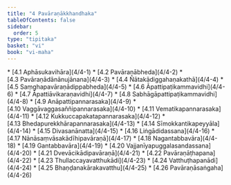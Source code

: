 ```yaml
---
title: "4 Pavāraṇākkhandhaka"
tableOfContents: false
sidebar:
  order: 5
type: "tipitaka"
basket: "vi"
book: "vi-maha"
---
```



<DynamicBreadcrumb />



<TableOfContents book="vi-maha" section="4">
* [4.1 Aphāsukavihāra](4/4-1)
* [4.2 Pavāraṇābheda](4/4-2)
* [4.3 Pavāraṇādānānujānana](4/4-3)
* [4.4 Ñātakādiggahaṇakathā](4/4-4)
* [4.5 Saṃghapavāraṇādippabheda](4/4-5)
* [4.6 Āpattipaṭikammavidhi](4/4-6)
* [4.7 Āpattiāvikaraṇavidhi](4/4-7)
* [4.8 Sabhāgāpattipaṭikammavidhi](4/4-8)
* [4.9 Anāpattipannarasaka](4/4-9)
* [4.10 Vaggāvaggasaññipannarasaka](4/4-10)
* [4.11 Vematikapannarasaka](4/4-11)
* [4.12 Kukkuccapakatapannarasaka](4/4-12)
* [4.13 Bhedapurekkhārapannarasaka](4/4-13)
* [4.14 Sīmokkantikapeyyāla](4/4-14)
* [4.15 Divasanānatta](4/4-15)
* [4.16 Liṅgādidassana](4/4-16)
* [4.17 Nānāsaṃvāsakādīhipavāraṇā](4/4-17)
* [4.18 Nagantabbavāra](4/4-18)
* [4.19 Gantabbavāra](4/4-19)
* [4.20 Vajjanīyapuggalasandassana](4/4-20)
* [4.21 Dvevācikādipavāraṇā](4/4-21)
* [4.22 Pavāraṇāṭhapana](4/4-22)
* [4.23 Thullaccayavatthukādi](4/4-23)
* [4.24 Vatthuṭhapanādi](4/4-24)
* [4.25 Bhaṇḍanakārakavatthu](4/4-25)
* [4.26 Pavāraṇāsaṅgaha](4/4-26)
</TableOfContents>